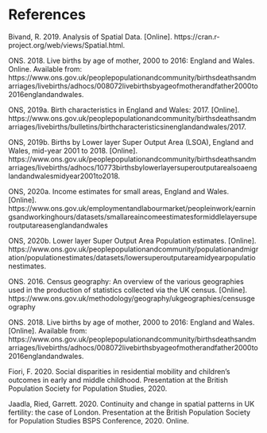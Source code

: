 <!--
The bib chunk below must go last in this document according to how R Markdown renders.  More info is at http://rmarkdown.rstudio.com/authoring_bibliographies_and_citations.html
-->

\backmatter

<!-- 
If you'd like to change the name of the bibliography to something else,
delete "References" and replace it.
-->

# References {-}
<!--
This manually sets the header for this unnumbered chapter.
-->
\markboth{References}{References}
<!--
To remove the indentation of the first entry.
-->
\noindent

<!--
To create a hanging indent and spacing between entries.  These three lines may need to be removed for styles that don't require the hanging indent.
-->

\setlength{\parindent}{-0.20in}
\setlength{\leftskip}{0.20in}
\setlength{\parskip}{8pt}


<!--
This is just for testing with more citations for the bibliography at the end.  Add other entries into the list here if you'd like them to appear in the bibliography even if they weren't explicitly cited in the document.
-->

Bivand, R. 2019. Analysis of Spatial Data. [Online]. https://cran.r-project.org/web/views/Spatial.html.

ONS. 2018. Live births by age of mother, 2000 to 2016: England and Wales. Online. Available from: https://www.ons.gov.uk/peoplepopulationandcommunity/birthsdeathsandmarriages/livebirths/adhocs/008072livebirthsbyageofmotherandfather2000to2016englandandwales.


ONS, 2019a. Birth characteristics in England and Wales: 2017. [Online]. https://www.ons.gov.uk/peoplepopulationandcommunity/birthsdeathsandmarriages/livebirths/bulletins/birthcharacteristicsinenglandandwales/2017.

ONS, 2019b. Births by Lower layer Super Output Area (LSOA), England and Wales, mid-year 2001 to 2018. [Online]. https://www.ons.gov.uk/peoplepopulationandcommunity/birthsdeathsandmarriages/livebirths/adhocs/10773birthsbylowerlayersuperoutputarealsoaenglandandwalesmidyear2001to2018.

ONS, 2020a. Income estimates for small areas, England and Wales. [Online]. https://www.ons.gov.uk/employmentandlabourmarket/peopleinwork/earningsandworkinghours/datasets/smallareaincomeestimatesformiddlelayersuperoutputareasenglandandwales

ONS, 2020b. Lower layer Super Output Area Population estimates. [Online]. https://www.ons.gov.uk/peoplepopulationandcommunity/populationandmigration/populationestimates/datasets/lowersuperoutputareamidyearpopulationestimates.

ONS. 2016. Census geography: An overview of the various geographies used in the production of statistics collected via the UK census. [Online]. https://www.ons.gov.uk/methodology/geography/ukgeographies/censusgeography

ONS. 2018. Live births by age of mother, 2000 to 2016: England and Wales. [Online]. Available from: https://www.ons.gov.uk/peoplepopulationandcommunity/birthsdeathsandmarriages/livebirths/adhocs/008072livebirthsbyageofmotherandfather2000to2016englandandwales.

Fiori, F. 2020. Social disparities in residential mobility and children’s outcomes in early and middle childhood. Presentation at the British Population Society for Population Studies, 2020.

Jaadla, Ried, Garrett. 2020. Continuity and change in spatial patterns in UK fertility: the case of London. Presentation at the British Population Society for Population Studies BSPS Conference, 2020. Online.
